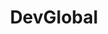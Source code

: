 ---
title: DevGlobal
url: https://dev.global/
image: ./media/devglobal-logo--hor.png
group: Hosts
---